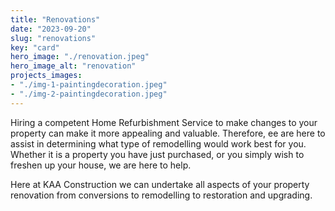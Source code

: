 ```yaml
---
title: "Renovations"
date: "2023-09-20"
slug: "renovations"
key: "card"
hero_image: "./renovation.jpeg"
hero_image_alt: "renovation"
projects_images:
- "./img-1-paintingdecoration.jpeg"
- "./img-2-paintingdecoration.jpeg"
---
```



Hiring a competent Home Refurbishment Service to make changes to your property can make it more appealing and valuable. Therefore, ee are here to assist in determining what type of remodelling would work best for you. Whether it is a property you have just purchased, or you simply wish to freshen up your house, we are here to help. 

Here at KAA Construction we can undertake all aspects of your property renovation from conversions to remodelling to restoration and upgrading. 
